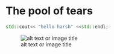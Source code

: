 # The pool of tears
```cpp
std::cout<< "hello harsh" <<std::endl;
```
![alt text or image title](images/logo.png)

